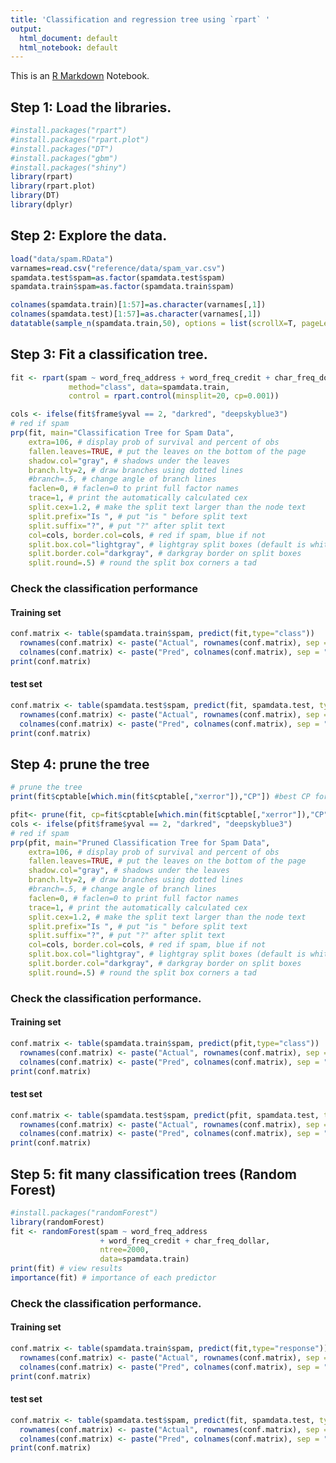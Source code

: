 ```yaml
---
title: 'Classification and regression tree using `rpart` '
output:
  html_document: default
  html_notebook: default
---
```


This is an [R Markdown](http://rmarkdown.rstudio.com) Notebook. 

## Step 1: Load the libraries.
```r
#install.packages("rpart")
#install.packages("rpart.plot")
#install.packages("DT")
#install.packages("gbm")
#install.packages("shiny")
library(rpart)
library(rpart.plot)
library(DT)
library(dplyr)
```

## Step 2: Explore the data.
```r
load("data/spam.RData")
varnames=read.csv("reference/data/spam_var.csv")
spamdata.test$spam=as.factor(spamdata.test$spam)
spamdata.train$spam=as.factor(spamdata.train$spam)

colnames(spamdata.train)[1:57]=as.character(varnames[,1])
colnames(spamdata.test)[1:57]=as.character(varnames[,1])
datatable(sample_n(spamdata.train,50), options = list(scrollX=T, pageLength = 10))
```

## Step 3: Fit a classification tree.
```r
fit <- rpart(spam ~ word_freq_address + word_freq_credit + char_freq_dollar,
  	         method="class", data=spamdata.train,
             control = rpart.control(minsplit=20, cp=0.001))

cols <- ifelse(fit$frame$yval == 2, "darkred", "deepskyblue3")
# red if spam
prp(fit, main="Classification Tree for Spam Data",
    extra=106, # display prob of survival and percent of obs
    fallen.leaves=TRUE, # put the leaves on the bottom of the page
    shadow.col="gray", # shadows under the leaves
    branch.lty=2, # draw branches using dotted lines
    #branch=.5, # change angle of branch lines
    faclen=0, # faclen=0 to print full factor names
    trace=1, # print the automatically calculated cex
    split.cex=1.2, # make the split text larger than the node text
    split.prefix="Is ", # put "is " before split text
    split.suffix="?", # put "?" after split text
    col=cols, border.col=cols, # red if spam, blue if not
    split.box.col="lightgray", # lightgray split boxes (default is white)
    split.border.col="darkgray", # darkgray border on split boxes
    split.round=.5) # round the split box corners a tad
```

### Check the classification performance
#### Training set
```r
conf.matrix <- table(spamdata.train$spam, predict(fit,type="class"))
  rownames(conf.matrix) <- paste("Actual", rownames(conf.matrix), sep = ":")
  colnames(conf.matrix) <- paste("Pred", colnames(conf.matrix), sep = ":")
print(conf.matrix)
```
#### test set
```r
conf.matrix <- table(spamdata.test$spam, predict(fit, spamdata.test, type="class"))
  rownames(conf.matrix) <- paste("Actual", rownames(conf.matrix), sep = ":")
  colnames(conf.matrix) <- paste("Pred", colnames(conf.matrix), sep = ":")
print(conf.matrix)
```

## Step 4: prune the tree
```r
# prune the tree 
print(fit$cptable[which.min(fit$cptable[,"xerror"]),"CP"]) #best CP for pruning the tree.

pfit<- prune(fit, cp=fit$cptable[which.min(fit$cptable[,"xerror"]),"CP"])
cols <- ifelse(pfit$frame$yval == 2, "darkred", "deepskyblue3")
# red if spam
prp(pfit, main="Pruned Classification Tree for Spam Data",
    extra=106, # display prob of survival and percent of obs
    fallen.leaves=TRUE, # put the leaves on the bottom of the page
    shadow.col="gray", # shadows under the leaves
    branch.lty=2, # draw branches using dotted lines
    #branch=.5, # change angle of branch lines
    faclen=0, # faclen=0 to print full factor names
    trace=1, # print the automatically calculated cex
    split.cex=1.2, # make the split text larger than the node text
    split.prefix="Is ", # put "is " before split text
    split.suffix="?", # put "?" after split text
    col=cols, border.col=cols, # red if spam, blue if not
    split.box.col="lightgray", # lightgray split boxes (default is white)
    split.border.col="darkgray", # darkgray border on split boxes
    split.round=.5) # round the split box corners a tad
```

### Check the classification performance. 
#### Training set
```r
conf.matrix <- table(spamdata.train$spam, predict(pfit,type="class"))
  rownames(conf.matrix) <- paste("Actual", rownames(conf.matrix), sep = ":")
  colnames(conf.matrix) <- paste("Pred", colnames(conf.matrix), sep = ":")
print(conf.matrix)
```
#### test set
```r
conf.matrix <- table(spamdata.test$spam, predict(pfit, spamdata.test, type="class"))
  rownames(conf.matrix) <- paste("Actual", rownames(conf.matrix), sep = ":")
  colnames(conf.matrix) <- paste("Pred", colnames(conf.matrix), sep = ":")
print(conf.matrix)
```

## Step 5: fit many classification trees (Random Forest)

```r
#install.packages("randomForest")
library(randomForest)
fit <- randomForest(spam ~ word_freq_address 
                    + word_freq_credit + char_freq_dollar,
                    ntree=2000,
  	                data=spamdata.train)
print(fit) # view results 
importance(fit) # importance of each predictor
```

### Check the classification performance. 
#### Training set
```r
conf.matrix <- table(spamdata.train$spam, predict(fit,type="response"))
  rownames(conf.matrix) <- paste("Actual", rownames(conf.matrix), sep = ":")
  colnames(conf.matrix) <- paste("Pred", colnames(conf.matrix), sep = ":")
print(conf.matrix)
```
#### test set
```r
conf.matrix <- table(spamdata.test$spam, predict(fit, spamdata.test, type="response"))
  rownames(conf.matrix) <- paste("Actual", rownames(conf.matrix), sep = ":")
  colnames(conf.matrix) <- paste("Pred", colnames(conf.matrix), sep = ":")
print(conf.matrix)
```
